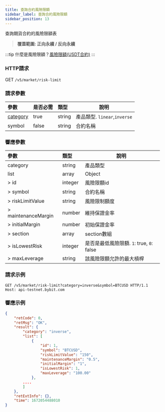 ```yaml
---
title: 查詢合約風險限額
sidebar_label: 查詢合約風險限額
sidebar_position: 13
---
```


查詢期貨合約的風險限額表
> **覆蓋範圍: 正向永續 / 反向永續**

:::tip
什麼是風險限額？<a href="https://www.bybit.com/en-US/help-center/bybitHC_Article?language=en_US&id=000001164">風險限額(USDT合約)</a>
:::

### HTTP請求
GET `/v5/market/risk-limit`

### 請求參數
| 參數 | 是否必需 | 類型 | 說明|
|:----- |:-------|:-----|------ |
|[category](../enum#category) |true |string |產品類型. `linear`,`inverse` |
|symbol |false |string |合約名稱|

### 響應參數
| 參數 | 類型 | 說明|
|:----- |:-----|----- |
|category |string |產品類型 |
|list |array |Object |
|> id |integer |風險限額id |
|> symbol |string |合約名稱 |
|> riskLimitValue |string |風險限制額度 |
|> maintenanceMargin |number |維持保證金率 |
|> initialMargin |number |初始保證金率 |
|> section |array |section數組 |
|> isLowestRisk |integer |是否是最低風險限額. `1`: true, `0`: false |
|> maxLeverage |string |該風險限額允許的最大槓桿 |

### 請求示例

```http
GET /v5/market/risk-limit?category=inverse&symbol=BTCUSD HTTP/1.1
Host: api-testnet.bybit.com
```

### 響應示例

```json
{
    "retCode": 0,
    "retMsg": "OK",
    "result": {
        "category": "inverse",
        "list": [
            {
                "id": 1,
                "symbol": "BTCUSD",
                "riskLimitValue": "150",
                "maintenanceMargin": "0.5",
                "initialMargin": "1",
                "isLowestRisk": 1,
                "maxLeverage": "100.00"
            },
        ....
        ]
    },
    "retExtInfo": {},
    "time": 1672054488010
}
```